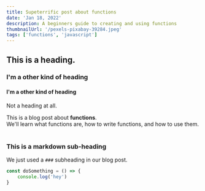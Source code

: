 ```yaml
---
title: Supeterrific post about functions
date: 'Jan 18, 2022'
description: A beginners guide to creating and using functions 
thumbnailUrl: '/pexels-pixabay-39284.jpeg'
tags: ['functions', 'javascript']
---
```



## This is a heading. 

### I'm a other kind of heading

#### I'm a other kind of heading

Not a heading at all.

<div>
  This is a blog post about <strong>functions</strong>. <br/>
  We'll learn what functions are, how to write functions, and how to use them.
</div>

<br/>

### This is a markdown sub-heading
We just used a `###` subheading in our blog post.

```javascript
const doSomething = () => {
    console.log('hey')
}
```